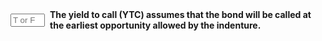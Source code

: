 ::: {.question-block}

<form onsubmit="event.preventDefault(); checkAnswerBox('module6_tf_q85','T')" style="display: flex; align-items: center; gap: 8px;">
<input type="text" id="module6_tf_q85" name="module6_tf_q85" maxlength="1" placeholder="T or F" style="width: 55px;" data-correct-answer="T" /> 
<label for="module6_tf_q85"><strong>The yield to call (YTC) assumes that the bond will be called at the earliest opportunity allowed by the indenture.</strong></label>
</form>

<div id="feedback-module6_tf_q85" class="feedback" style="display:none;">
This is TRUE. YTC measures the annualized return assuming the issuer calls the bond as soon as possible.
</div>

:::
